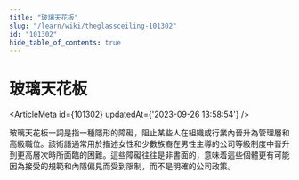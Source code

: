 ```yaml
---
title: "玻璃天花板"
slug: "/learn/wiki/theglassceiling-101302"
id: "101302"
hide_table_of_contents: true
---
```



# 玻璃天花板

<ArticleMeta id={101302} updatedAt={'2023-09-26 13:58:54'} />
<div className='border-solid border-b border-t-0 my-4 border-[var(--ifm-color-gray-300)]' />

玻璃天花板一詞是指一種隱形的障礙，阻止某些人在組織或行業內晉升為管理層和高級職位。該術語通常用於描述女性和少數族裔在男性主導的公司等級制度中晉升到更高層次時所面臨的困難。這些障礙往往是非書面的，意味着這些個體更有可能因為接受的規範和內隱偏見而受到限制，而不是明確的公司政策。
